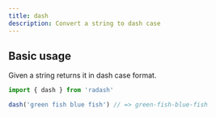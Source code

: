 ```yaml
---
title: dash
description: Convert a string to dash case
---
```





## Basic usage

Given a string returns it in dash case format.

```ts
import { dash } from 'radash'

dash('green fish blue fish') // => green-fish-blue-fish
```







